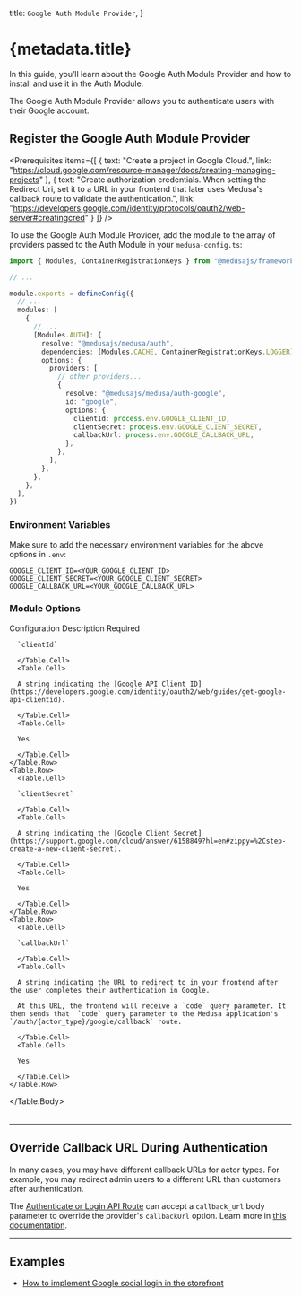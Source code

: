 
  title: `Google Auth Module Provider`,
}

# {metadata.title}

In this guide, you’ll learn about the Google Auth Module Provider and how to install and use it in the Auth Module.

The Google Auth Module Provider allows you to authenticate users with their Google account.

## Register the Google Auth Module Provider

<Prerequisites
  items={[
    {
      text: "Create a project in Google Cloud.",
      link: "https://cloud.google.com/resource-manager/docs/creating-managing-projects"
    },
    {
      text: "Create authorization credentials. When setting the Redirect Uri, set it to a URL in your frontend that later uses Medusa's callback route to validate the authentication.",
      link: "https://developers.google.com/identity/protocols/oauth2/web-server#creatingcred"
    }
  ]}
/>

To use the Google Auth Module Provider, add the module to the array of providers passed to the Auth Module in your `medusa-config.ts`:

```ts title="medusa-config.ts"
import { Modules, ContainerRegistrationKeys } from "@medusajs/framework/utils"

// ...

module.exports = defineConfig({
  // ...
  modules: [
    {
      // ...
      [Modules.AUTH]: {
        resolve: "@medusajs/medusa/auth",
        dependencies: [Modules.CACHE, ContainerRegistrationKeys.LOGGER],
        options: {
          providers: [
            // other providers...
            {
              resolve: "@medusajs/medusa/auth-google",
              id: "google",
              options: {
                clientId: process.env.GOOGLE_CLIENT_ID,
                clientSecret: process.env.GOOGLE_CLIENT_SECRET,
                callbackUrl: process.env.GOOGLE_CALLBACK_URL,
              },
            },
          ],
        },
      },
    },
  ],
})
```

### Environment Variables

Make sure to add the necessary environment variables for the above options in `.env`:

```plain
GOOGLE_CLIENT_ID=<YOUR_GOOGLE_CLIENT_ID>
GOOGLE_CLIENT_SECRET=<YOUR_GOOGLE_CLIENT_SECRET>
GOOGLE_CALLBACK_URL=<YOUR_GOOGLE_CALLBACK_URL>
```

### Module Options

<Table>
  <Table.Header>
    <Table.Row>
      <Table.HeaderCell>Configuration</Table.HeaderCell>
      <Table.HeaderCell>Description</Table.HeaderCell>
      <Table.HeaderCell className="w-1/5">Required</Table.HeaderCell>
    </Table.Row>
  </Table.Header>
  <Table.Body>
    <Table.Row>
      <Table.Cell>
      
      `clientId`
      
      </Table.Cell>
      <Table.Cell>
      
      A string indicating the [Google API Client ID](https://developers.google.com/identity/oauth2/web/guides/get-google-api-clientid).
      
      </Table.Cell>
      <Table.Cell>
      
      Yes
      
      </Table.Cell>
    </Table.Row>
    <Table.Row>
      <Table.Cell>
      
      `clientSecret`
      
      </Table.Cell>
      <Table.Cell>
      
      A string indicating the [Google Client Secret](https://support.google.com/cloud/answer/6158849?hl=en#zippy=%2Cstep-create-a-new-client-secret).
      
      </Table.Cell>
      <Table.Cell>
      
      Yes
      
      </Table.Cell>
    </Table.Row>
    <Table.Row>
      <Table.Cell>
      
      `callbackUrl`
      
      </Table.Cell>
      <Table.Cell>
      
      A string indicating the URL to redirect to in your frontend after the user completes their authentication in Google.

      At this URL, the frontend will receive a `code` query parameter. It then sends that  `code` query parameter to the Medusa application's `/auth/{actor_type}/google/callback` route.
      
      </Table.Cell>
      <Table.Cell>
      
      Yes
      
      </Table.Cell>
    </Table.Row>
  </Table.Body>
</Table>

---

## Override Callback URL During Authentication

In many cases, you may have different callback URLs for actor types. For example, you may redirect admin users to a different URL than customers after authentication.

The [Authenticate or Login API Route](../../authentication-route/page.mdx#login-route) can accept a `callback_url` body parameter to override the provider's `callbackUrl` option. Learn more in [this documentation](../../authentication-route/page.mdx#login-route).

---

## Examples

- [How to implement Google social login in the storefront](../../../../storefront-development/customers/third-party-login/page.mdx)
